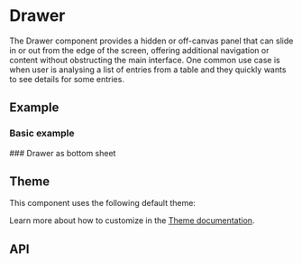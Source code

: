 
<Meta of={DrawerStories} />

# Drawer
The Drawer component provides a hidden or off-canvas panel that can slide in or out from the edge of the screen,
offering additional navigation or content without obstructing the main interface. One common use case is when user
is analysing a list of entries from a table and they quickly wants to see details for some entries.

## Example
### Basic example
<Canvas sourceState="shown" of={DrawerStories.Simple} />
### Drawer as bottom sheet
<Canvas of={DrawerStories.BottomSheet} />

## Theme
This component uses the following default theme:

<ThemeRender theme={drawerTheme} />

Learn more about how to customize in the [Theme documentation](/docs/theme/getting-started).


## API
<PropsTable name="Drawer" />
